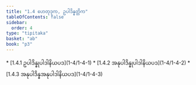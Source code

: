 ```yaml
---
title: "1.4 ဟေတုဒုက, ဥပါဒိန္နတ္တိက"
tableOfContents: false
sidebar:
  order: 4
type: "tipitaka"
basket: "ab"
book: "p3"
---
```



<DynamicBreadcrumb />



<TableOfContents book="p3" section="1.4">
* [1.4.1 ဥပါဒိန္နုပါဒါနိယပဒ](1-4/1-4-1)
* [1.4.2 အနုပါဒိန္နုပါဒါနိယပဒ](1-4/1-4-2)
* [1.4.3 အနုပါဒိန္နအနုပါဒါနိယပဒ](1-4/1-4-3)
</TableOfContents>